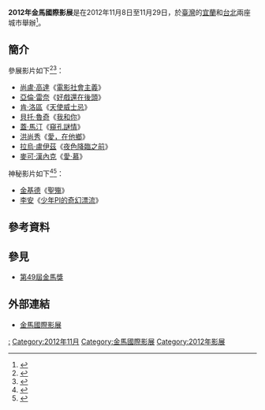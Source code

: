 {{Refimprove|time=2016-03-08T22:03:05+00:00}} 
{{Infobox film festival
| name           = 2012年金馬國際影展
| logo           = 
| logo_alt       =
| logo_size      = 
| image  =
| image_alt      = 
| image_size     = 
| caption        = 2012年[[金馬影展|金馬影展]]主視覺海報
| opening        = 《[[親愛的奶奶|親愛的奶奶]]》<BR/>《[[甜·祕密|甜·祕密]]》
| closing        = 《[[花都魅影|花都魅影]]》
| location       = {{ROC}}[[台北|台北]]<BR/>{{ROC}}[[宜蘭縣|宜蘭]]
| founded        = 1980年
| awardsreceived = 
| awards         = 
| films          = 
| directors      = 
| producers      = 
| writers        = 
| starring       = 
| host           = [[臺北金馬影展執行委員會|臺北金馬影展執行委員會]]
| number         = 
| date           = 2012年11月8日至11月29日
| language       = [[汉语|汉语]]、[[英语|英语]]
| website        = 
| chronology     = 
| preceded_by    = [[2011年金馬國際影展|2011年金馬國際影展]]
| followed_by    = [[2013年金馬國際影展|2013年金馬國際影展]]
}}
'''2012年金馬國際影展'''是在2012年11月8日至11月29日，於[[臺灣|臺灣]]的[[宜蘭縣|宜蘭]]和[[台北|台北]]兩座城市舉辦<ref>{{cite news|title=2012金馬影展開幕片公佈　兩台片聯袂出手|url=http://www.nownews.com/n/2012/09/25/365243|accessdate=2016-03-09|date=2012-09-25|archive-date=2017-03-29|archive-url=https://web.archive.org/web/20170329135553/http://www.nownews.com/n/2012/09/25/365243|dead-url=no}}</ref>。

== 簡介 ==
參展影片如下<ref>{{Cite web|title=2012金馬國際影展 璀璨經典夢想新樂園|url=http://www.wownews.tw/newsdetail/motion/3382?sn=3382|accessdate=2020-12-23|work=WOWNEWS！！|language=zh-TW}}</ref><ref>{{Cite web|title=10國強打角逐奧斯卡最佳外語片 金馬國際影展搶先一睹為快|url=https://www.goldenhorse.org.tw/news/detail/233|accessdate=2020-12-23|work=www.goldenhorse.org.tw|language=zh-TW}}</ref>：
* [[尚盧·高達|尚盧·高達]]《[[電影社會主義|電影社會主義]]》
* [[亞倫·雷奈|亞倫·雷奈]]《[[好戲還在後頭|好戲還在後頭]]》
* [[肯·洛區|肯·洛區]]《[[天使威士忌|天使威士忌]]》
* [[貝托·魯奇|貝托·魯奇]]《[[我和你|我和你]]》
* [[蓋·馬汀|蓋·馬汀]]《[[窺孔謎情|窺孔謎情]]》
* [[洪尚秀|洪尚秀]]《[[愛，在他鄉|愛，在他鄉]]》
* [[拉烏·盧伊茲|拉烏·盧伊茲]]《[[夜色降臨之前|夜色降臨之前]]》
* [[麥可·漢內克|麥可·漢內克]]《[[愛·慕|愛·慕]]》

神秘影片如下<ref>{{cite news|title=金獅獎《聖殤》襲金馬　長澤雅美賣臉打片|url=http://star.ettoday.net/news/118112|accessdate=2016-03-09|date=2012-10-14|archive-date=2019-12-10|archive-url=https://web.archive.org/web/20191210170924/https://star.ettoday.net/news/118112|dead-url=no}}</ref><ref>{{cite news|title=《少年PI的奇幻漂流》　金馬影展搶先看|url=http://www.appledaily.com.tw/realtimenews/article/new/20121030/149567/|accessdate=2016-11-25|date=2012-10-30|archive-date=2017-03-29|archive-url=https://web.archive.org/web/20170329070945/http://www.appledaily.com.tw/realtimenews/article/new/20121030/149567/|dead-url=no}}</ref>：
* [[金基德|金基德]]《[[聖殤|聖殤]]》
* [[李安|李安]]《[[少年PI的奇幻漂流_(電影)|少年PI的奇幻漂流]]》

==參考資料==
{{Reflist}}

==參見==
*[[第49屆金馬獎|第49屆金馬獎]]

== 外部連結 ==
* [http://www.goldenhorse.org.tw/film/about/overview/ 金馬國際影展]{{Wayback|url=http://www.goldenhorse.org.tw/film/about/overview/ |date=20170427234052 }}

{{金馬國際影展}}

[[Category:2012年臺灣電影|:]]
[[Category:2012年11月|Category:2012年11月]]
[[Category:金馬國際影展|Category:金馬國際影展]]
[[Category:2012年影展|Category:2012年影展]]